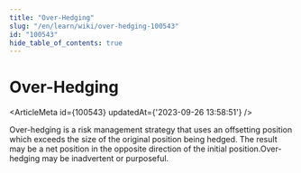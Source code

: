 ```yaml
---
title: "Over-Hedging"
slug: "/en/learn/wiki/over-hedging-100543"
id: "100543"
hide_table_of_contents: true
---
```



# Over-Hedging

<ArticleMeta id={100543} updatedAt={'2023-09-26 13:58:51'} />
<div className='border-solid border-b border-t-0 my-4 border-[var(--ifm-color-gray-300)]' />

Over-hedging is a risk management strategy that uses an offsetting position which exceeds the size of the original position being hedged. The result may be a net position in the opposite direction of the initial position.Over-hedging may be inadvertent or purposeful.
